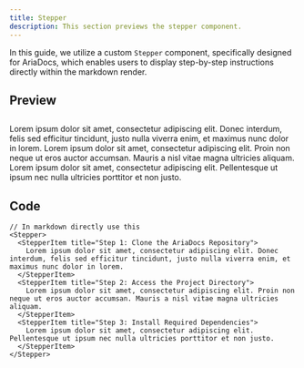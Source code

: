 ```yaml
---
title: Stepper
description: This section previews the stepper component.
---
```


In this guide, we utilize a custom `Stepper` component, specifically designed for AriaDocs, which enables users to display step-by-step instructions directly within the markdown render. 

## Preview
##

<Stepper>
  <StepperItem title="Step 1: Clone the AriaDocs Repository">
    Lorem ipsum dolor sit amet, consectetur adipiscing elit. Donec interdum, felis sed efficitur tincidunt, justo nulla viverra enim, et maximus nunc dolor in lorem.
  </StepperItem>
  <StepperItem title="Step 2: Access the Project Directory">
    Lorem ipsum dolor sit amet, consectetur adipiscing elit. Proin non neque ut eros auctor accumsan. Mauris a nisl vitae magna ultricies aliquam.
  </StepperItem>
  <StepperItem title="Step 3: Install Required Dependencies">
    Lorem ipsum dolor sit amet, consectetur adipiscing elit. Pellentesque ut ipsum nec nulla ultricies porttitor et non justo.
  </StepperItem>
</Stepper>

## Code

```
// In markdown directly use this
<Stepper>
  <StepperItem title="Step 1: Clone the AriaDocs Repository">
    Lorem ipsum dolor sit amet, consectetur adipiscing elit. Donec interdum, felis sed efficitur tincidunt, justo nulla viverra enim, et maximus nunc dolor in lorem.
  </StepperItem>
  <StepperItem title="Step 2: Access the Project Directory">
    Lorem ipsum dolor sit amet, consectetur adipiscing elit. Proin non neque ut eros auctor accumsan. Mauris a nisl vitae magna ultricies aliquam.
  </StepperItem>
  <StepperItem title="Step 3: Install Required Dependencies">
    Lorem ipsum dolor sit amet, consectetur adipiscing elit. Pellentesque ut ipsum nec nulla ultricies porttitor et non justo.
  </StepperItem>
</Stepper>
```
